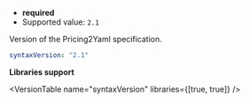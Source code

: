 
- **required**
- Supported value: `2.1`

Version of the Pricing2Yaml specification.

```yaml
syntaxVersion: "2.1"
```

**Libraries support**

<VersionTable name="syntaxVersion" libraries={[true, true]} />